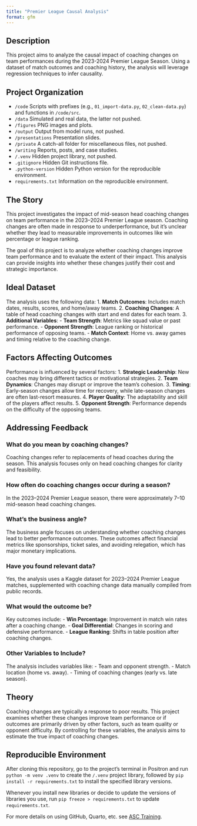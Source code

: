 ```yaml
---
title: "Premier League Causal Analysis"
format: gfm
---
```


## Description

This project aims to analyze the causal impact of coaching changes on team performances during the 2023-2024 Premier League Season. Using a dataset of match outcomes and coaching history, the analysis will leverage regression techniques to infer causality.

## Project Organization

- `/code` Scripts with prefixes (e.g., `01_import-data.py`, `02_clean-data.py`) and functions in `/code/src`.
- `/data` Simulated and real data, the latter not pushed.
- `/figures` PNG images and plots.
- `/output` Output from model runs, not pushed.
- `/presentations` Presentation slides.
- `/private` A catch-all folder for miscellaneous files, not pushed.
- `/writing` Reports, posts, and case studies.
- `/.venv` Hidden project library, not pushed.
- `.gitignore` Hidden Git instructions file.
- `.python-version` Hidden Python version for the reproducible environment.
- `requirements.txt` Information on the reproducible environment.


## The Story
This project investigates the impact of mid-season head coaching changes on team performance in the 2023–2024 Premier League season. Coaching changes are often made in response to underperformance, but it’s unclear whether they lead to measurable improvements in outcomes like win percentage or league ranking.

The goal of this project is to analyze whether coaching changes improve team performance and to evaluate the extent of their impact. This analysis can provide insights into whether these changes justify their cost and strategic importance.

## Ideal Dataset
The analysis uses the following data:
1. **Match Outcomes**: Includes match dates, results, scores, and home/away teams.
2. **Coaching Changes**: A table of head coaching changes with start and end dates for each team.
3. **Additional Variables**:
   - **Team Strength**: Metrics like squad value or past performance.
   - **Opponent Strength**: League ranking or historical performance of opposing teams.
   - **Match Context**: Home vs. away games and timing relative to the coaching change.

## Factors Affecting Outcomes
Performance is influenced by several factors:
1. **Strategic Leadership**: New coaches may bring different tactics or motivational strategies.
2. **Team Dynamics**: Changes may disrupt or improve the team's cohesion.
3. **Timing**: Early-season changes allow time for recovery, while late-season changes are often last-resort measures.
4. **Player Quality**: The adaptability and skill of the players affect results.
5. **Opponent Strength**: Performance depends on the difficulty of the opposing teams.

## Addressing Feedback

### What do you mean by coaching changes?
Coaching changes refer to replacements of head coaches during the season. This analysis focuses only on head coaching changes for clarity and feasibility.

### How often do coaching changes occur during a season?
In the 2023–2024 Premier League season, there were approximately 7–10 mid-season head coaching changes.

### What's the business angle?
The business angle focuses on understanding whether coaching changes lead to better performance outcomes. These outcomes affect financial metrics like sponsorships, ticket sales, and avoiding relegation, which has major monetary implications.

### Have you found relevant data?
Yes, the analysis uses a Kaggle dataset for 2023–2024 Premier League matches, supplemented with coaching change data manually compiled from public records.

### What would the outcome be?
Key outcomes include:
- **Win Percentage**: Improvement in match win rates after a coaching change.
- **Goal Differential**: Changes in scoring and defensive performance.
- **League Ranking**: Shifts in table position after coaching changes.

### Other Variables to Include?
The analysis includes variables like:
- Team and opponent strength.
- Match location (home vs. away).
- Timing of coaching changes (early vs. late season).

## Theory
Coaching changes are typically a response to poor results. This project examines whether these changes improve team performance or if outcomes are primarily driven by other factors, such as team quality or opponent difficulty. By controlling for these variables, the analysis aims to estimate the true impact of coaching changes.



## Reproducible Environment

After cloning this repository, go to the project's terminal in Positron and run `python -m venv .venv` to create the `/.venv` project library, followed by `pip install -r requirements.txt` to install the specified library versions.

Whenever you install new libraries or decide to update the versions of libraries you use, run `pip freeze > requirements.txt` to update `requirements.txt`.

For more details on using GitHub, Quarto, etc. see [ASC Training](https://github.com/marcdotson/asc-training).

